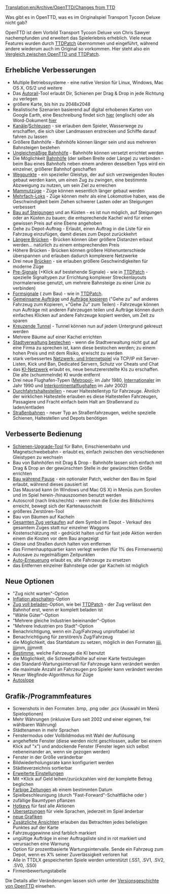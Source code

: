 [[Translation:en/Archive/OpenTTD/Changes from TTD]]

Was gibt es in OpenTTD, was es im Originalspiel Transport Tycoon Deluxe nicht gab?

OpenTTD ist dem Vorbild Transport Tycoon Deluxe von Chris Sawyer nachempfunden und erweitert das Spielerlebnis erheblich. Viele neue Features wurden durch [http://www.ttdpatch.net/ TTDPatch] übernommen und eingeführt, während andere wiederum auch im Original so vorkommen. Hier steht also ein [[de/Archive/OpenTTD/Vergleich zwischen OpenTTD und TTDPatch|Vergleich zwischen OpenTTD und TTDPatch]].

== Erhebliche Verbesserungen ==
* Multiple Betriebssysteme - eine native Version für Linux, Windows, Mac OS X, OS/2 und weitere
* Das [[de/Autorail|Autorail]]-Tool erlaubt Dir, Schienen per Drag & Drop in jede Richtung zu verlegen
* größere Karte, bis hin zu 2048x2048
* Realistische Szenarien basierend auf digital erhobenen Karten von Google Earth, eine Beschreibung findet sich [http://www.tt-forums.net/viewtopic.php?f=29&t=27052 hier] (englisch) oder als Word-Dokument [http://www.tt-forums.net/download/file.php?id=92633 hier]
* [[de/Kanal|Kanäle]]/[[de/Schleuse|Schleusen]] - sie erlauben dem Spieler, Wasserwege zu erschaffen, die sich über Landmassen erstrecken und Schiffe darauf fahren zu lassen
* Größere Bahnhöfe - Bahnhöfe können länger sein und aus mehreren Bahnsteigen bestehen
* [[de/Ungleichmäßige Bahnhöfe|Ungleichmäßige Bahnhöfe]] - Bahnhöfe können versetzt errichtet werden
* Die Möglichkeit [[de/Bahnhof verbinden|Bahnhöfe]] (der selben Breite oder Länge) zu verbinden - beim Bau eines Bahnhofs neben einem anderen desselben Typs wird ein einzelner, größerer Bahnhof geschaffen
* [[de/Wegpunkt|Wegpunkte]] - ein spezieller Gleistyp, der auf sich verzweigenden Routen gebaut werden kann, um einen Zug zu zwingen, eine bestimmte Abzweigung zu nutzen, um sein Ziel zu erreichen
* [[de/Mammutzug|Mammutzüge]] - Züge können wesentlich länger gebaut werden
* [[de/Mehrfach-Loks|Mehrfach-Loks]] - Züge können mehr als eine Lokomotive haben, was die Geschwindigkeit beim Ziehen schwerer Lasten oder an Steigungen verbessert
* [[de/Bau auf Steigungen|Bau auf Steigungen]] und an Küsten - es ist nun möglich, auf Steigungen oder an Küsten zu bauen; die entsprechende Kachel wird für einen gewissen Preis auf eine Ebene angehoben
* Gehe zu Depot-Auftrag - Erlaubt, einen Auftrag in die Liste für ein Fahrzeug einzufügen, damit dieses zum Depot zurückkehrt
* [[de/Lange Brücken|Längere Brücken]] - Brücken können über größere Distanzen erbaut werden... natürlich zu einem entsprechenden Preis
* Höhere Brücken - Brücken können größere Höhenunterschiede überspannen und erlauben dadurch komplexere Netzwerke
* Drei neue [[de/Brücken|Brücken]] - sie erlauben größere Geschwindigkeiten für moderne Züge
* [[de/Pre-Signale|Pre-Signale]] ({{en/keypress|Strg}}+Klick auf bestehende Signale) - wie in [http://www.ttdpatch.net/ TTDPatch] - spezielle Signaltypen zur Errichtung komplexer Streckenlayouts (normalerweise genutzt, um mehrere Bahnsteige zu einer Linie zu verbinden)
* [[de/Formsignale|Formsignale]] ({{en/keypress|Strg|D}} zum Bau) - wie in [http://www.ttdpatch.net/ TTDPatch].
* [[de/Gemeinsame Aufträge|Gemeinsame Aufträge]] und [[de/Auftrag kopieren|Aufträge kopieren]] ("Gehe zu" auf anderes Fahrzeug zum Kopieren, {{en/keypress|Strg}}+"Gehe Zu" zum Teilen) - Fahrzeuge können nun Aufträge mit anderen Fahrzeugen teilen und Aufträge können durch einfaches Klicken auf andere Fahrzeuge kopiert werden, um Zeit zu sparen
* [[de/Kreuzende Tunnel|Kreuzende Tunnel]] - Tunnel können nun auf jedem Untergrund gekreuzt werden
* Mehrere Bäume auf einer Kachel errichten
* [[de/Behörde bestechen|Stadtverwaltung bestechen]] - wenn die Stadtverwaltung nicht gut auf eine Firma zu sprechen ist, kann diese bestochen werden; zu einem hohen Preis und mit dem Risiko, erwischt zu werden
* stark verbessertes [[de/Netzwerk-Grafik|Netzwerk- und Internetspiel]] via TCP/IP mit Server-Listen, Kick und Ban, Dedicated Servern, Schutz vor Cheats und Chat
* das [[de/KI/Hauptseite|KI-Netzwerk]] erlaubt es, neue benutzererstellte KIs zu erschaffen. Die alte (schummelnde) KI wurde entfernt
* Drei neue Flughafen-Typen ([[de/Metropol-Flughafen|Metropol-]] im Jahr 1980, [[de/Internationaler Flughafen|Internationaler]] im Jahr 1990 und [[de/Interkontinentalflughafen|Interkontinentalflughafen]] im Jahr 2002)
* [[de/Durchfahrts-Haltestelle|Durchfahrtshaltestellen]] - neuer Haltestellentyp für Fahrzeuge. Ähnlich der wirklichen Haltestelle erlauben es diese Haltestellen Fahrzeugen, Passagiere und Fracht einfach beim Halt am Straßenrand zu laden/entladen
* [[de/Manual/Straßenbahn|Straßenbahnen]] - neuer Typ an Straßenfahrzeugen, welche spezielle Schienen, Haltestellen und Depots benötigen

== Verbesserte Bedienung ==
*[[de/Schienen-Upgrade|Schienen-Upgrade-Tool]] für Bahn, Einschienenbahn und Magnetschwebebahn - erlaubt es, einfach zwischen den verschiedenen Gleistypen zu wechseln
* Bau von Bahnhöfen mit Drag & Drop - Bahnhöfe lassen sich einfach mit Drag & Drop an der gewünschten Stelle in der gewünschten Größe errichten
* [[de/Bau während Pause|Bau während Pause]] - ein optionaler Patch, welcher den Bau im Spiel erlaubt, während dieses pausiert ist
* Das Mausrad kann (in Windows und Mac OS X) in Menüs zum Scrollen und im Spiel herein-/hinauszoomen benutzt werden
* Autoscroll (nach links/rechts) - wenn man die Ecke des Bildschirms erreicht, bewegt sich der Kartenausschnitt
* größeres Zerstören-Tool
* Bau von Bäumen auf Kacheln
* [[de/Gesamten Zug verkaufen|Gesamten Zug verkaufen]] auf dem Symbol im Depot - Verkauf des gesamtem Zuges statt nur einzelner Waggons
* Kostenschätzung mit {{en/keypress|Shift}} - {{en/keypress|Shift}} gedrückt halten und für fast jede Aktion werden einem die Kosten vor dem Bau angezeigt
* Gleise und Straßen durch halten von {{en/keypress|Strg}} entfernen
* das Firmenhauptquartier kann verlegt werden (für 1% des Firmenwerts)
* Autosave zu regelmäßigen Zeitpunkten
* [[de/Auto-Erneuerung|Auto-Erneuerung]] erlaubt es, alte Fahrzeuge zu ersetzen
* das Entfernen einzelner Bahnsteige oder gar Kacheln ist möglich

== Neue Optionen ==
* "Zug nicht warten"-Option
* [[de/Inflation abschalten|Inflation abschalten]]-Option
* [[de/Zug voll beladen|Zug voll beladen]]-Option, wie bei [http://www.ttdpatch.net/ TTDPatch] - der Zug verlässt den Bahnhof erst, wenn er komplett beladen ist
* "Wähle Güter"-Option
* "Mehrere gleiche Industrien beieinander"-Option
* "Mehrere Industrien pro Stadt"-Option
* Benachrichtigung, wenn ein Zug/Fahrzeug unprofitabel ist
* Benachrichtigung für zerstören/s Zug/Fahrzeug
* die Möglichkeit, das Startdatum zu setzen, möglich in den Formaten jjjj, jjjjmm, jjjjmmtt
* [[de/KI-Fahrzeuge abschalten|Bestimme]], welche Fahrzeuge die KI benutzt
* die Möglichkeit, die Schneefallhöhe auf einer Karte festzulegen
* das Standard-Wartungsintervall für Fahrzeuge kann verändert werden
* die maximale Anzahl an Fahrzeugen pro Spieler kann verändert werden
* Neuer Wegfinde-Algorithmus für Züge
* [[de/Autoslope|Autoslope]]

== Grafik-/Programmfeatures ==
* Screenshots in den Formaten .bmp, .png oder .pcx (Auswahl im Menü Spieloptionen)
* Mehr Währungen (inklusive Euro seit 2002 und einer eigenen, frei wählbaren Währung)
* Städtenamen in mehr Sprachen
* Fenstermodus oder Vollbildmodus mit Wahl der Auflösung
* angeheftete Fenster (diese werden nicht geschlossen, außer bei einem Klick auf "x") und andockende Fenster (Fenster legen sich selbst nebeneinander an, wenn sie gezogen werden)
* Fenster in der Größe veränderbar
* Bildwiederholungsrate kann konfiguriert werden
* Städteverzeichnis sortierbar
* [[de/Archive/Manual/Settings/Erweiterte Einstellungen|Erweiterte Einstellungen]]
* Mit {{en/keypress|Strg}}+Klick auf Geld leihen/zurückzahlen wird der komplette Betrag beglichen
* [[de/Farbige Zeitung|Farbige Zeitungen]] ab einem bestimmten Datum
* Spielbeschleunigung (durch "Fast-Forward"-Schaltfläche oder {{en/keypress|Tab}})
* zufällige Baumtypen pflanzen
* [[de/Manual/Hotkeys|Hotkeys]] für fast alle Aktionen
* [[en/Archive/Community/Internationalization|Übersetzungen]] für viele Sprachen, jederzeit im Spiel änderbar
* [[de/Manual/NewGRF|neue Grafiken]]
* [[de/Zusätzliche Ansicht|Zusätzliche Ansichten]] erlauben das Betrachten jedes beliebigen Punktes auf der Karte
* Fahrzeuggewinne sind farblich markiert
* ungültige Aufträge in einer Auftragsliste sind in rot markiert und verursachen eine Warnung
* Option für prozentbasierte Wartungsintervalle. Sende ein Fahrzeug zum Depot, wenn es X% seiner Zuverlässigkeit verloren hat
* Alle in TTDLX gespeicherten Spiele werden unterstützt (.SS1, .SV1, .SV2, .SV0, .SS0)
* Firmenbewertungstabelle

Die Details aller Veränderungen lassen sich unter der [[de/Versionsgeschichte von OpenTTD|Versionsgeschichte von OpenTTD]] einsehen.